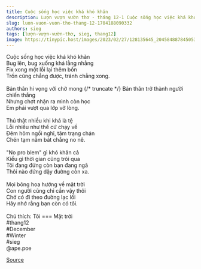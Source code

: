 ```yaml
---
title: Cuộc sống học việc khá khó khăn
description: Lượn vượn vườn thơ - tháng 12-1 Cuộc sống học việc khá khó khăn Bug lên, bug xuống khá lằng nhằng
slug: luon-vuon-vuon-tho-thang-12-1704188090332
authors: sieg
tags: [lượn-vượn-vườn-thơ, sieg, thang12]
image: https://tinypic.host/images/2023/02/27/128135645_204584887845053_4778252572101890713_n.th.jpg
---
```


Cuộc sống học việc khá khó khăn\
Bug lên, bug xuống khá lằng nhằng\
Fix xong một lỗi lại thêm bốn\
Trốn cũng chẳng được, tránh chẳng xong.\
\
Bản thân hi vọng với chờ mong
{/* truncate */}
Bản thân trở thành người chiến thắng\
Nhưng chợt nhận ra mình còn học \
Em phải vượt qua lớp vỡ lòng.\
\
Thú thật nhiều khi khá là tệ\
Lỗi nhiều như thế cứ chạy về\
Đêm hôm ngồi nghĩ, tâm trạng chán\
Chén tạm năm bát chẳng no nê.\
\
"No pro blem" gì  khó khăn cả\
Kiểu gì thời gian cũng trôi qua\
Tôi đang đứng còn bạn đang ngã\
Thôi nào đứng dậy đường còn xa.\
\
Mọi bông hoa hướng về mặt trời\
Con người cũng chỉ cần vậy thôi\
Chớ có đi theo đường lạc lối\
Hãy nhớ rằng bạn còn có tôi.\
\
Chú thích: Tôi === Mặt trời\
#thang12\
#December\
#Winter\
#sieg\
@ape.poe

[Source](https://www.facebook.com/ape.poem/posts/pfbid02uiz1JAeu4UhNq4eQbcCDB69LcBU1SjGLTnHKEPfPZvV2TNoZQNktFPnJEteys4eHl)
